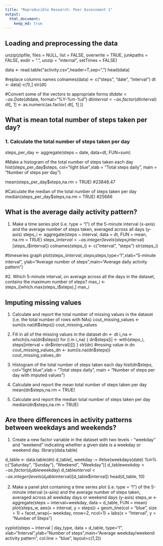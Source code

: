```yaml
---
title: "Reproducible Research: Peer Assessment 1"
output: 
  html_document:
    keep_md: true
---
```



## Loading and preprocessing the data
unzip(zipfile, files = NULL, list = FALSE, overwrite = TRUE,
      junkpaths = FALSE, exdir = ".", unzip = "internal",
      setTimes = FALSE)

data <- read.table("activity.csv",header=T,sep=",")
head(data)

#replace columns names
colnames(data) <- c("steps", "date", "interval")
dt <- data[-c(1),] 
str(dt)

#Convert some of the vectors to appropriate forms
dt$date <- as.Date(dt$date, format="%Y-%m-%d")
dt$interval <- as.factor(dt$interval)
dt[, 1] <- as.numeric(as.factor( dt[, 1] ))

## What is mean total number of steps taken per day?
### 1. Calculate the total number of steps taken per day
steps_per_day <- aggregate(steps ~ date, data=dt, FUN=sum)

#Make a histogram of the total number of steps taken each day
hist(steps_per_day$steps, col="light blue",xlab = "Total steps daily", 
        main = "Number of steps per day")

mean(steps_per_day$steps,na.rm = TRUE)
#23848.47

#Calculate the median of the total number of steps taken per day
median(steps_per_day$steps,na.rm = TRUE)
#25666


## What is the average daily activity pattern?
1. Make a time series plot (i.e. type = “l”) of the 5-minute interval (x-axis) and the average number of steps taken, averaged across all days (y-axis)
steps_i <- aggregate(steps ~ interval, data = dt, FUN = mean, na.rm = TRUE)
steps_i$interval <- as.integer(levels(steps_i$interval)[steps_i$interval])
colnames(steps_i) <- c("interval", "steps")
str(steps_i)


#timeseries graph
plot(steps_i$interval,steps_i$steps,type="l",xlab="5-minute interval",
        ylab="Average number of steps",main="Average daily activity pattern")

#2. Which 5-minute interval, on average across all the days in the dataset, contains the maximum number of steps?
max_i <- steps_i[which.max(steps_i$steps),]
max_i


## Imputing missing values
1. Calculate and report the total number of missing values in the dataset (i.e. the total number of rows with NAs)
cout_missing_values <- sum(is.na(dt$steps))
cout_missing_values
2. Fill in all of the missing values in the dataset
dn <- dt
i_na <- which(is.na(dn$steps))
for (i in i_na) {
  dn$steps[i] <- with(steps_i, steps[interval = dn$interval[i]])
}
str(dn)
#mssing value in dn
cout_missing_values_dn <- sum(is.na(dn$steps))
cout_missing_values_dn

3. Histogram of the total number of steps taken each day
hist(dn$steps, col="light blue",xlab = "Total steps daily", 
         main = "Number of steps per day with imputed values")
4. Calculate and report the mean total number of steps taken per day
mean(dn$steps,na.rm = TRUE)
5. Calculate and report the median total number of steps taken per day
median(dn$steps,na.rm = TRUE)



## Are there differences in activity patterns between weekdays and weekends?
1. Create a new factor variable in the dataset with two levels - “weekday” and “weekend” indicating whether a given date is a weekday or weekend day.
library(data.table)

d_table <- data.table(dn)
d_table[, weekday := ifelse(weekdays(date) %in% c("Saturday", "Sunday"), "Weekend", "Weekday")]
d_table$weekday <- as.factor(d_table$weekday)
d_table$interval <- as.integer(levels(d_table$interval)[d_table$interval])
head(d_table, 10)

2. Make a panel plot containing a time series plot (i.e. type = “l”) of the 5-minute interval (x-axis) and the average number of steps taken, averaged across all weekday days or weekend days (y-axis)
steps_w <- aggregate(steps ~ interval+weekday, data = d_table, FUN = mean)
plot(steps_w, aes(x = interval, y = steps)) + 
  geom_line(col = "blue", size = 1) + 
  facet_wrap(~ weekday, nrow=2, ncol=1) + 
  labs(x = "Interval", y = "Number of Steps")
  
 xyplot(steps ~ interval | day_type,
           data = d_table,
           type="l",
           xlab="Interval",ylab="Number of steps",main="Average weekday/weekend activity pattern",
           col.line = "blue",
           layout=c(1,2))

